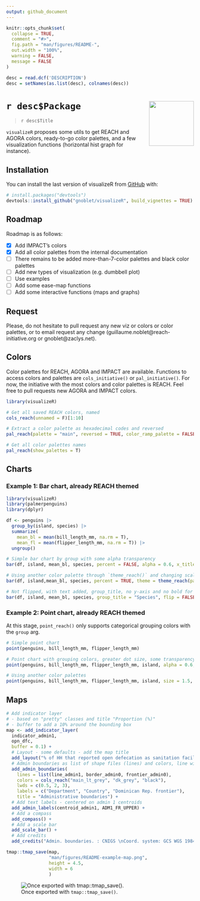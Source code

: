 ```yaml
---
output: github_document
---
```


<!-- README.md is generated from README.Rmd. Please edit that file -->

```r
knitr::opts_chunk$set(
  collapse = TRUE,
  comment = "#>",
  fig.path = "man/figures/README-",
  out.width = "100%",
  warning = FALSE,
  message = FALSE
)

desc = read.dcf('DESCRIPTION')
desc = setNames(as.list(desc), colnames(desc))
```

# `r desc$Package` <img src="man/figures/logo.png" align="right" alt="" width="120"/>

> `r desc$Title`

`visualizeR` proposes some utils to get REACH and AGORA colors, ready-to-go color palettes, and a few visualization functions (horizontal hist graph for instance).

## Installation

You can install the last version of visualizeR from
[GitHub](https://github.com/) with:

```r
# install.packages("devtools")
devtools::install_github("gnoblet/visualizeR", build_vignettes = TRUE)
```

## Roadmap

Roadmap is as follows:

- [X] Add IMPACT's colors
- [X] Add all color palettes from the internal documentation
- [ ] There remains to be added more-than-7-color palettes and black color palettes
- [ ] Add new types of visualization (e.g. dumbbell plot)
- [ ] Use examples
- [ ] Add some ease-map functions
- [ ] Add some interactive functions (maps and graphs)

## Request

Please, do not hesitate to pull request any new viz or colors or color palettes, or to email request any change (guillaume.noblet@reach-initiative.org or gnoblet@zaclys.net).

## Colors 

Color palettes for REACH, AGORA and IMPACT are available. Functions to access colors and palettes are `cols_initiative()` or `pal_initiative()`. For now, the initiative with the most colors and color palettes is REACH. Feel free to pull requests new AGORA and IMPACT colors.

```r
library(visualizeR)

# Get all saved REACH colors, named
cols_reach(unnamed = F)[1:10]

# Extract a color palette as hexadecimal codes and reversed
pal_reach(palette = "main", reversed = TRUE, color_ramp_palette = FALSE)

# Get all color palettes names
pal_reach(show_palettes = T)
```

## Charts

### Example 1: Bar chart, already REACH themed

```r
library(visualizeR)
library(palmerpenguins)
library(dplyr)

df <- penguins |> 
  group_by(island, species) |> 
  summarize(
    mean_bl = mean(bill_length_mm, na.rm = T),
    mean_fl = mean(flipper_length_mm, na.rm = T)) |> 
  ungroup()

# Simple bar chart by group with some alpha transparency
bar(df, island, mean_bl, species, percent = FALSE, alpha = 0.6, x_title = "Mean of bill length")

# Using another color palette through `theme_reach()` and changing scale to percent
bar(df, island,mean_bl, species, percent = TRUE, theme = theme_reach(palette = "artichoke_3"))

# Not flipped, with text added, group_title, no y-axis and no bold for legend
bar(df, island, mean_bl, species, group_title = "Species", flip = FALSE, add_text = TRUE, add_text_suffix = "%", percent = FALSE, theme = theme_reach(text_font_face = "plain", axis_y = FALSE))

```

### Example 2: Point chart, already REACH themed

At this stage, `point_reach()` only supports categorical grouping colors with the `group` arg.

```r

# Simple point chart
point(penguins, bill_length_mm, flipper_length_mm)

# Point chart with grouping colors, greater dot size, some transparency, reversed color palette
point(penguins, bill_length_mm, flipper_length_mm, island, alpha = 0.6, size = 3, theme = theme_reach(reverse = TRUE))

# Using another color palettes
point(penguins, bill_length_mm, flipper_length_mm, island, size = 1.5, x_title = "Bill", y_title = "Flipper", title = "Length (mm)", theme = theme_reach(palette = "artichoke_3", text_font_face = , grid_x = T))
```

## Maps

```r

# Add indicator layer 
# - based on "pretty" classes and title "Proportion (%)" 
# - buffer to add a 10% around the bounding box
map <- add_indicator_layer(
  indicator_admin1, 
  opn_dfc,
  buffer = 0.1) + 
  # Layout - some defaults - add the map title
  add_layout("% of HH that reported open defecation as sanitation facility") + 
  # Admin boundaries as list of shape files (lines) and colors, line widths and labels as vectors
  add_admin_boundaries(
    lines = list(line_admin1, border_admin0, frontier_admin0),
    colors = cols_reach("main_lt_grey", "dk_grey", "black"),
    lwds = c(0.5, 2, 3),
    labels = c("Department", "Country", "Dominican Rep. frontier"),
    title = "Administrative boundaries") + 
  # Add text labels - centered on admin 1 centroids
  add_admin_labels(centroid_admin1, ADM1_FR_UPPER) +
  # Add a compass
  add_compass() +
  # Add a scale bar
  add_scale_bar() +
  # Add credits
  add_credits("Admin. boundaries. : CNIGS \nCoord. system: GCS WGS 1984")
```

```r
tmap::tmap_save(map,
                "man/figures/README-example-map.png",
                height = 4.5,
                width = 6
                )
```

![Once exported with `tmap::tmap_save()`.](man/figures/README-example-map.png)
